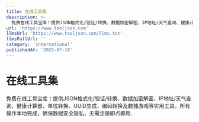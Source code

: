 ```yaml
---
title: 在线工具集
description: >-
  免费在线工具宝库！提供JSON格式化/验证/转换、数据加密解密、IP地址/天气查询、健康计算器、单位转换、UUID生成、编码转换及数独游戏等实用工具。所有操作本地完成，确保数据安全隐私，无需注册即点即用.
url: 'https://www.tooljson.com'
llmsUrl: 'https://www.tooljson.com/llms.txt'
llmsFullUrl: ''
category: 'international'
publishedAt: '2025-07-10'
---
```


# 在线工具集

免费在线工具宝库！提供JSON格式化/验证/转换、数据加密解密、IP地址/天气查询、健康计算器、单位转换、UUID生成、编码转换及数独游戏等实用工具。所有操作本地完成，确保数据安全隐私，无需注册即点即用.
